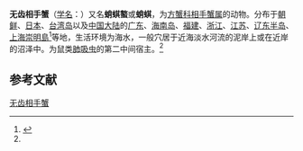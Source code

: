 {{Speciesbox
| name = 无齿相手蟹
| status = 
| status_system = 
| image = 
| genus = Sesarma
| species = dehaani
| authority = (H. Milne-Edwards, 1853)<ref name='id12009'>{{cite web| url =http://www.bioinfo.cn/db05/BjdwSpecies.php?action=view&id=12009| title =无齿相手蟹| work =《中国动物物种编目数据库》| publisher =中国科学院微生物研究所| author =中国科学院动物研究所| accessdate =2009-04-28| deadurl =yes| archiveurl =https://web.archive.org/web/20160305002523/http://www.bioinfo.cn/db05/BjdwSpecies.php?action=view&id=12009| archivedate =2016-03-05}}</ref>
}}

'''无齿相手蟹'''（[[学名|学名]]：{{lang|la|''Sesarma dehaani''}}）又名'''蛸蜞螯'''或'''蛸蜞'''，为[[方蟹科|方蟹科]][[相手蟹属|相手蟹属]]的动物。分布于[[朝鲜|朝鲜]]、[[日本|日本]]、[[台湾岛|台湾岛]]以及[[中国大陆|中国大陆]]的[[广东|广东]]、[[海南岛|海南岛]]、[[福建|福建]]、[[浙江|浙江]]、[[江苏|江苏]]、[[辽东半岛|辽东半岛]]、[[上海|上海]][[崇明島|崇明島]]<ref>{{cite news |title=有趣的崇明蟹家族 |url=http://www.kexing365.com/index.php?homepage=kexing251&file=wiki&itemid=281}}</ref>等地，生活环境为海水，一般穴居于近海淡水河流的泥岸上或在近岸的沼泽中。为鼠类[[肺吸虫|肺吸虫]]的第二中间宿主。<ref name='id12009'/>

== 参考文献 ==
{{reflist}}

{{Wikispecies|Sesarma dehaani}}
{{Taxonbar|from=Q14333469}}

[[Category:相手蟹属|无齿相手蟹]]


{{螃蟹小作品}}